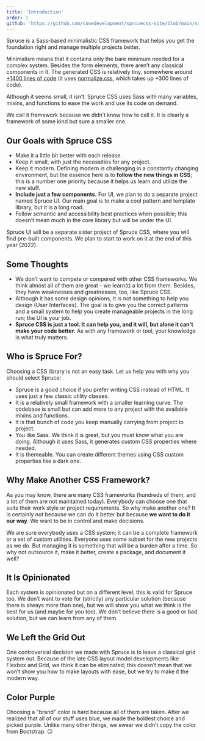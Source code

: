 ```yaml
---
title: 'Introduction'
order: 1
github: 'https://github.com/conedevelopment/sprucecss-site/blob/main/src/docs/getting-started/introduction.mdx'
---
```


<p className= "lead">Spruce is a Sass-based minimalistic CSS framework that helps you get the foundation right and manage multiple projects better.</p>

Minimalism means that it contains only the bare minimum needed for a complex system. Besides the form elements, there aren’t any classical components in it. The generated CSS is relatively tiny, somewhere around [+1400 lines of code](https://github.com/conedevelopment/sprucecss/blob/main/css/spruce.css) (it uses [normalize.css](https://necolas.github.io/normalize.css/), which takes up +300 lines of code).

Although it seems small, it isn’t. Spruce CSS uses Sass with many variables, mixins, and functions to ease the work and use its code on demand.

We call it framework because we didn’t know how to call it. It is clearly a framework of some kind but sure a smaller one.

## Our Goals with Spruce CSS

- Make it a little bit better with each release.
- Keep it small, with just the necessities for any project.
- Keep it modern. Defining modern is challenging in a constantly changing environment, but the essence here is to **follow the new things in CSS**; this is a number one priority because it helps us learn and utilize the new stuff.
- **Include just a few components.** For UI, we plan to do a separate project named Spruce UI. Our main goal is to make a cool pattern and template library, but it is a long road.
- Follow semantic and accessibility best practices when possible; this doesn’t mean much in the core library but will be under the UI.

<Notification type="info" icon={true}>Spruce UI will be a separate sister project of Spruce CSS, where you will find pre-built components. We plan to start to work on it at the end of this year (2022).</Notification>

## Some Thoughts

- We don’t want to compete or compered with other CSS frameworks. We think almost all of them are great - we learn(t) a lot from them. Besides, they have weaknesses and greatnesses, too, like Spruce CSS.
- Although it has some design opinions, it is not something to help you design (User Interfaces). The goal is to give you the correct patterns and a small system to help you create manageable projects in the long run; the UI is your job.
- **Spruce CSS is just a tool. It can help you, and it will, but alone it can’t make your code better.** As with any framework or tool, your knowledge is what truly matters.

## Who is Spruce For?

Choosing a CSS library is not an easy task. Let us help you with why you should select Spruce:

- Spruce is a good choice if you prefer writing CSS instead of HTML. It uses just a few classic utility classes.
- It is a relatively small framework with a smaller learning curve. The codebase is small but can add more to any project with the available mixins and functions.
- It is that bunch of code you keep manually carrying from project to project.
- You like Sass. We think it is great, but you must know what you are doing. Although it uses Sass, it generates custom CSS properties where needed.
- It is themeable. You can create different themes using CSS custom properties like a dark one.

## Why Make Another CSS Framework?

As you may know, there are many CSS frameworks (hundreds of them, and a lot of them are not maintained today). Everybody can choose one that suits their work style or project requirements. So why make another one? It is certainly not because we can do it better but because **we want to do it our way**. We want to be in control and make decisions.

We are sure everybody uses a CSS system; it can be a complete framework or a set of custom utilities. Everyone uses some subset for the new projects as we do. But managing it is something that will be a burden after a time. So why not outsource it, make it better, create a package, and document it well?

## It Is Opinionated

Each system is opinionated but on a different level; this is valid for Spruce too. We don’t want to vote for (strictly) any particular solution (because there is always more than one), but we will show you what we think is the best for us (and maybe for you too). We don’t believe there is a good or bad solution, but we can learn from any of them.

## We Left the Grid Out

One controversial decision we made with Spruce is to leave a classical grid system out. Because of the late CSS layout model developments like Flexbox and Grid, we think it can be eliminated; this doesn’t mean that we won’t show you how to make layouts with ease, but we try to make it the modern way.

## Color Purple

Choosing a "brand" color is hard because all of them are taken. After we realized that all of our stuff uses blue, we made the boldest choice and picked purple. Unlike many other things, we swear we didn’t copy the color from Bootstrap. 😐
